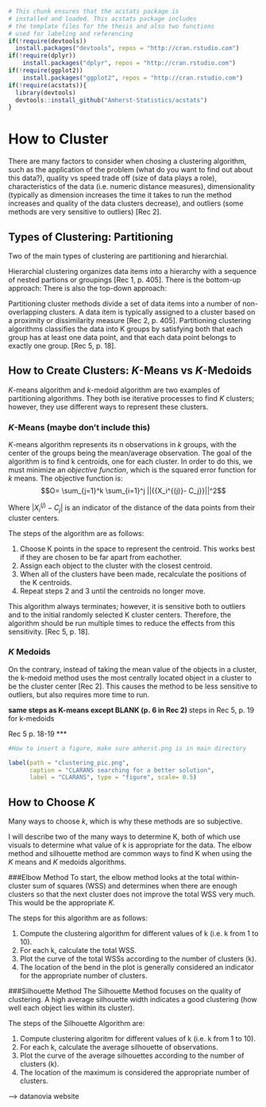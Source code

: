 <!--
The {#rmd-basics} text after the chapter declaration will allow us to link throughout the document back to the beginning of Chapter 1.  These labels will automatically be generated (if not specified) by changing the spaces to hyphens and capital letters to lowercase.  Look for the reference to this label at the beginning of Chapter 2.
-->

```r
# This chunk ensures that the acstats package is
# installed and loaded. This acstats package includes
# the template files for the thesis and also two functions
# used for labeling and referencing
if(!require(devtools))
  install.packages("devtools", repos = "http://cran.rstudio.com")
if(!require(dplyr))
    install.packages("dplyr", repos = "http://cran.rstudio.com")
if(!require(ggplot2))
    install.packages("ggplot2", repos = "http://cran.rstudio.com")
if(!require(acstats)){
  library(devtools)
  devtools::install_github("Amherst-Statistics/acstats")
}
```

# How to Cluster {#rmd-basics}
There are many factors to consider when chosing a clustering algorithm, such as the application of the problem (what do you want to find out about this data?), quality vs speed trade off (size of data plays a role), characteristics of the data (i.e. numeric distance measures), dimensionality (typically as dimension increases the time it takes to run the method increases and quality of the data clusters decrease), and outliers (some methods are very sensitive to outliers) [Rec 2]. 

## Types of Clustering: Partitioning 
Two of the main types of clustering are partitioning and hierarchial. 

Hierarchial clustering organizes data items into a hierarchy with a sequence of nested partions or groupings [Rec 1, p. 405]. There is the bottom-up approach: 
There is also the top-down approach:

Partitioning cluster methods divide a set of data items into a number of non-overlapping clusters. A data item is typically assigned to a cluster based on a proximity or dissimilarity measure [Rec 2, p. 405].
Partitioning clustering algorithms classifies the data into K groups by satisfying both that each group has at least one data point, and that each data point belongs to exactly one group. [Rec 5, p. 18]. 

## How to Create Clusters: _K_-Means vs _K_-Medoids
_K_-means algorithm and _k_-medoid algorithm are two examples of partitioning algorithms. They both ise iterative processes to find _K_ clusters; however, they use different ways to represent these clusters. 

### _K_-Means (maybe don't include this)

_K_-means algorithm represents its n observations in _k_ groups, with the center of the groups being the mean/average observation. The goal of the algorithm is to find k centroids, one for each cluster. In order to do this, we must minimize an _objective function_, which is the squared error function for _k_ means. The objective function is: 
$$O= \sum_{j=1}^k \sum_{i=1}^j ||{{X_i^{(j)}- C_j}}||^2$$

Where $|{{X_i^{(j)}- C_j}}|$ is an indicator of the distance of the data points from their cluster centers. 

The steps of the algorithm are as follows:

1. Choose K points in the space to represent the centroid. This works best if they are chosen to be far apart from eachother. 
2. Assign each object to the cluster with the closest centroid. 
3. When all of the clusters have been made, recalculate the positions of the K centroids. 
4. Repeat steps 2 and 3 until the centroids no longer move. 

This algorithm always terminates; however, it is sensitive both to outliers and to the initial randomly selected K cluster centers. Therefore, the algorithm should be run multiple times to reduce the effects from this sensitivity. [Rec 5, p. 18]. 

### _K_ Medoids
On the contrary, instead of taking the mean value of the objects in a cluster, the k-medoid method uses the most centrally located object in a cluster to be the cluster center [Rec 2]. This causes the method to be less sensitive to outliers, but also requires more time to run. 

**same steps as K-means except BLANK (p. 6 in Rec 2)
**steps in Rec 5, p. 19 for k-medoids

Rec 5 p. 18-19 ***


```r
#How to insert a figure, make sure amherst.png is in main directory

label(path = "clustering_pic.png", 
      caption = "CLARANS searching for a better solution", 
      label = "CLARANS", type = "figure", scale= 0.5)
```


## How to Choose _K_
Many ways to choose _k_, which is why these methods are so subjective. 

I will describe two of the many ways to determine K, both of which use visuals to determine what value of k is appropriate for the data. The elbow method and silhouette method are common ways to find K when using the _K_ means and _K_ medoids algorithms. 

###Elbow Method
To start, the elbow method looks at the total within-cluster sum of squares (WSS) and determines when there are enough clusters so that the next cluster does not improve the total WSS very much. This would be the appropriate _K_. 

The steps for this algorithm are as follows:

1. Compute the clustering algorithm for different values of k (i.e. k from 1 to 10).
2. For each k, calculate the total WSS.
3. Plot the curve of the total WSSs according to the number of clusters (k). 
4. The location of the bend in the plot is generally considered an indicator for the appropriate number of clusters. 

###Silhouette Method
The Silhouette Method focuses on the quality of clustering. A high average silhouette width indicates a good clustering (how well each object lies within its cluster). 

The steps of the Silhouette Algorithm are:

1. Compute clustering algoritm for different values of k (i.e. k from 1 to 10). 
2. For each k, calculate the average silhouette of observations. 
3. Plot the curve of the average silhouettes according to the number of clusters (k). 
4. The location of the maximum is considered the appropriate number of clusters. 


--> datanovia website

